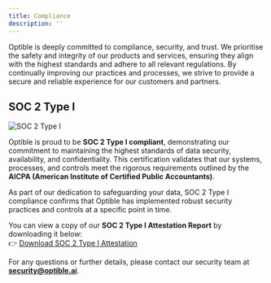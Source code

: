 ```yaml
---
title: Compliance
description: ''
---
```


Optible is deeply committed to compliance, security, and trust. We prioritise the safety and integrity of our products and services, ensuring they align with the highest standards and adhere to all relevant regulations. By continually improving our practices and processes, we strive to provide a secure and reliable experience for our customers and partners.

## SOC 2 Type I

![SOC 2 Type I](/images/soc-2-type-1.png)

Optible is proud to be **SOC 2 Type I compliant**, demonstrating our commitment to maintaining the highest standards of data security, availability, and confidentiality. This certification validates that our systems, processes, and controls meet the rigorous requirements outlined by the **AICPA (American Institute of Certified Public Accountants)**.

As part of our dedication to safeguarding your data, SOC 2 Type I compliance confirms that Optible has implemented robust security practices and controls at a specific point in time.

You can view a copy of our **SOC 2 Type I Attestation Report** by downloading it below:<br/>
👉 [Download SOC 2 Type I Attestation](/docs/trust-center/Optible-AI-Attestation-Confirmation-T1.pdf)

For any questions or further details, please contact our security team at **[security@optible.ai](mailto:security@optible.ai)**.
